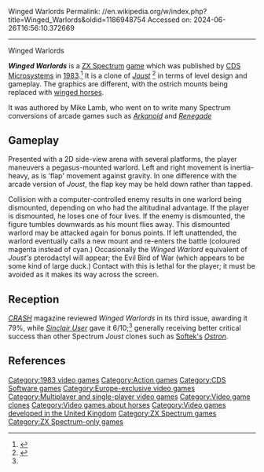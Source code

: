 Winged Warlords
Permalink: //en.wikipedia.org/w/index.php?title=Winged_Warlords&oldid=1186948754
Accessed on: 2024-06-26T16:56:10.372669



------
Winged Warlords
{{Infobox video game
|title= Winged Warlords
|image= File:Winged_Warlords_1983_ZX_Spectrum_Cover_Art.jpg
|caption= 
|developer= Mike Lamb
|publisher= [[CDS Micro Systems]]
|designer= 
|series= 
|engine= 
|released= {{vgrelease|EU|1983<ref>[http://www.gamefaqs.com/sinclair/947425-winged-warlords/data ''Winged Warlords''] at [[GameFAQs]]</ref>}}
|genre= [[Action game|Action]]
|modes= [[Single player]], [[Two-player video game|2 players]]
|platforms= [[ZX Spectrum]]
}}

'''''Winged Warlords''''' is a [[ZX Spectrum]] [[Computer and video game|game]] which was published by [[CDS Microsystems]] in [[1983 in video gaming|1983]].<ref>{{WoS game|id=0005692}}</ref> It is a clone of ''[[Joust (video game)|Joust]]''
<ref name="su">{{cite journal|journal=Sinclair User|date=April 1984|url=http://www.sincuser.f9.co.uk/025/softwre.htm|issue=25|title=Spectrum Software Scene}}</ref> in terms of level design and gameplay. The graphics are different, with the ostrich mounts being replaced with [[pegasus|winged horses]].

It was authored by Mike Lamb, who went on to write many Spectrum conversions of arcade games such as ''[[Arkanoid]]'' and ''[[Renegade (video game)|Renegade]]''

==Gameplay==
Presented with a 2D side-view arena with several platforms, the player maneuvers a pegasus-mounted warlord. Left and right movement is inertia-heavy, as is 'flap' movement against gravity. In one difference with the arcade version of ''Joust'', the flap key may be held down rather than tapped.

Collision with a computer-controlled enemy results in one warlord being dismounted, depending on who had the altitudinal advantage. If the player is dismounted, he loses one of four lives. If the enemy is dismounted, the figure tumbles downwards as his mount flies away. This dismounted warlord may be attacked again for bonus points. If left unattended, the warlord eventually calls a new mount and re-enters the battle (coloured magenta instead of cyan.) Occasionally the ''Winged Warlord'' equivalent of ''Joust's'' pterodactyl will appear; the Evil Bird of War (which appears to be some kind of large duck.) Contact with this is lethal for the player; it must be avoided as it makes its way across the screen.

==Reception==
''[[CRASH (magazine)|CRASH]]'' magazine reviewed ''Winged Warlords'' in its third issue, awarding it 79%, while ''[[Sinclair User]]'' gave it 6/10;<ref name="su"/> generally receiving better critical success than other Spectrum ''Joust'' clones such as [[Softek Software|Softek's]] ''[[Ostron]]''.

==References==
{{reflist}}

{{CDS Micro Systems series}}

[[Category:1983 video games]]
[[Category:Action games]]
[[Category:CDS Software games]]
[[Category:Europe-exclusive video games]]
[[Category:Multiplayer and single-player video games]]
[[Category:Video game clones]]
[[Category:Video games about horses]]
[[Category:Video games developed in the United Kingdom]]
[[Category:ZX Spectrum games]]
[[Category:ZX Spectrum-only games]]
